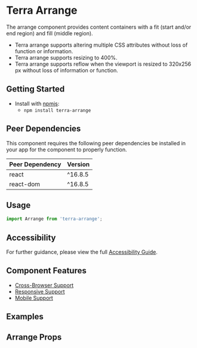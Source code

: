 


<Badge />

# Terra Arrange

The arrange component provides content containers with a fit (start and/or end region) and fill (middle region).

* Terra arrange supports altering multiple CSS attributes without loss of function or information.
* Terra arrange supports resizing to 400%.
* Terra arrange supports reflow when the viewport is resized to 320x256 px without loss of information or function.

## Getting Started

- Install with [npmjs](https://www.npmjs.com):
  - `npm install terra-arrange`

<!-- AUTO-GENERATED-CONTENT:START Peer Dependencies -->
## Peer Dependencies

This component requires the following peer dependencies be installed in your app for the component to properly function.

| Peer Dependency | Version |
|-|-|
| react | ^16.8.5 |
| react-dom | ^16.8.5 |



<!-- AUTO-GENERATED-CONTENT:END -->

## Usage

```jsx
import Arrange from 'terra-arrange';
```

## Accessibility
For further guidance, please view the full [Accessibility Guide](./accessibility-guide).

## Component Features
* [Cross-Browser Support](https://engineering.cerner.com/terra-ui/about/terra-ui/component-standards#cross-browser-support)
* [Responsive Support](https://engineering.cerner.com/terra-ui/about/terra-ui/component-standards#responsive-support)
* [Mobile Support](https://engineering.cerner.com/terra-ui/about/terra-ui/component-standards#mobile-support)

## Examples
<ArrangeAlignFitStart title="Align Individual Containers - FitStart" />
<ArrangeAlignFill title="Align Individual Containers - Fill" />
<ArrangeAlignFitEnd title="Align Individual Containers - FitEnd" />
<ArrangeAlignAllContainers title="Align All Containers" />

## Arrange Props
<ArrangePropsTable />
